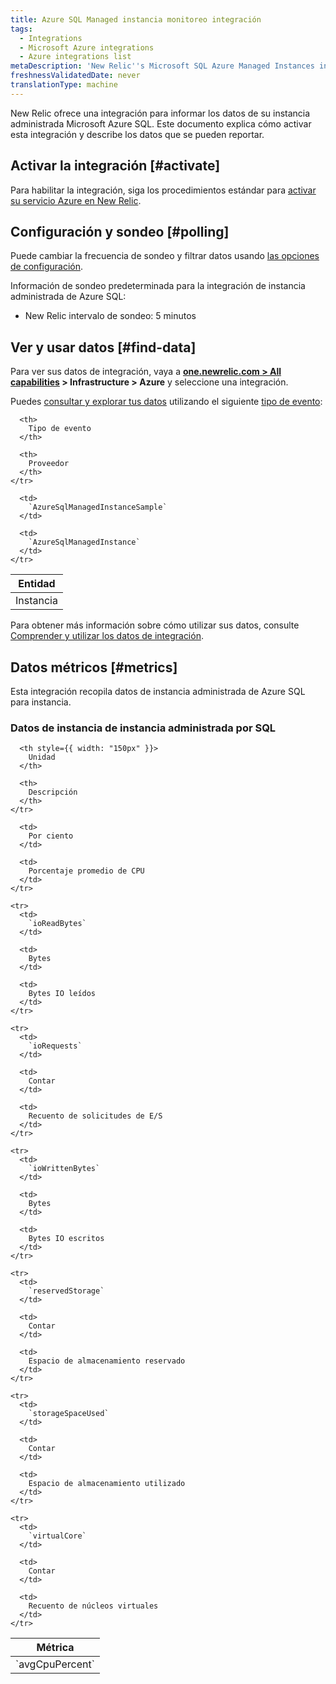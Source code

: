```yaml
---
title: Azure SQL Managed instancia monitoreo integración
tags:
  - Integrations
  - Microsoft Azure integrations
  - Azure integrations list
metaDescription: 'New Relic''s Microsoft SQL Azure Managed Instances integration: how to install it, configure it, and understand the data it reports.'
freshnessValidatedDate: never
translationType: machine
---
```


New Relic ofrece una integración para informar los datos de su instancia administrada Microsoft Azure SQL. Este documento explica cómo activar esta integración y describe los datos que se pueden reportar.

## Activar la integración [#activate]

Para habilitar la integración, siga los procedimientos estándar para [activar su servicio Azure en New Relic](/docs/infrastructure/microsoft-azure-integrations/getting-started/activate-azure-integrations).

## Configuración y sondeo [#polling]

Puede cambiar la frecuencia de sondeo y filtrar datos usando [las opciones de configuración](/docs/integrations/new-relic-integrations/getting-started/configure-polling-frequency-data-collection-cloud-integrations).

Información de sondeo predeterminada para la integración de instancia administrada de Azure SQL:

* New Relic intervalo de sondeo: 5 minutos

## Ver y usar datos [#find-data]

Para ver sus datos de integración, vaya a <DNT>**[one.newrelic.com > All capabilities](https://one.newrelic.com/all-capabilities) > Infrastructure > Azure**</DNT> y seleccione una integración.

Puedes [consultar y explorar tus datos](/docs/using-new-relic/data/understand-data/query-new-relic-data) utilizando el siguiente [tipo de evento](/docs/data-apis/understand-data/new-relic-data-types/#event-data):

<table>
  <thead>
    <tr>
      <th>
        Entidad
      </th>

      <th>
        Tipo de evento
      </th>

      <th>
        Proveedor
      </th>
    </tr>
  </thead>

  <tbody>
    <tr>
      <td>
        Instancia
      </td>

      <td>
        `AzureSqlManagedInstanceSample`
      </td>

      <td>
        `AzureSqlManagedInstance`
      </td>
    </tr>
  </tbody>
</table>

Para obtener más información sobre cómo utilizar sus datos, consulte [Comprender y utilizar los datos de integración](/docs/infrastructure/integrations/find-use-infrastructure-integration-data).

## Datos métricos [#metrics]

Esta integración recopila datos de instancia administrada de Azure SQL para instancia.

### Datos de instancia de instancia administrada por SQL

<table>
  <thead>
    <tr>
      <th style={{ width: "275px" }}>
        Métrica
      </th>

      <th style={{ width: "150px" }}>
        Unidad
      </th>

      <th>
        Descripción
      </th>
    </tr>
  </thead>

  <tbody>
    <tr>
      <td>
        `avgCpuPercent`
      </td>

      <td>
        Por ciento
      </td>

      <td>
        Porcentaje promedio de CPU
      </td>
    </tr>

    <tr>
      <td>
        `ioReadBytes`
      </td>

      <td>
        Bytes
      </td>

      <td>
        Bytes IO leídos
      </td>
    </tr>

    <tr>
      <td>
        `ioRequests`
      </td>

      <td>
        Contar
      </td>

      <td>
        Recuento de solicitudes de E/S
      </td>
    </tr>

    <tr>
      <td>
        `ioWrittenBytes`
      </td>

      <td>
        Bytes
      </td>

      <td>
        Bytes IO escritos
      </td>
    </tr>

    <tr>
      <td>
        `reservedStorage`
      </td>

      <td>
        Contar
      </td>

      <td>
        Espacio de almacenamiento reservado
      </td>
    </tr>

    <tr>
      <td>
        `storageSpaceUsed`
      </td>

      <td>
        Contar
      </td>

      <td>
        Espacio de almacenamiento utilizado
      </td>
    </tr>

    <tr>
      <td>
        `virtualCore`
      </td>

      <td>
        Contar
      </td>

      <td>
        Recuento de núcleos virtuales
      </td>
    </tr>
  </tbody>
</table>
